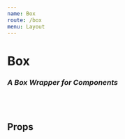 ```yaml
---
name: Box
route: /box
menu: Layout
---
```


<h1 style={{ margin: '0px' }}>Box</h1>
<h3 style={{ margin: '0px' }}><em>A Box Wrapper for Components</em></h3>

<br />


<Playground>
    <Box
      width='400px'
      backgroundColor='white'
      border
      direction='row'
      focusable={false}
      wrapProp
    >
      <Box
        height='80px'
        backgroundColor='#FF6961'
        margin='10px'
      />
    </Box>
</Playground>

<br />


## Props

<Props of={Box} />

<br />

